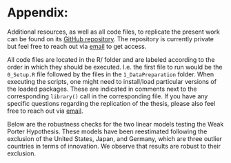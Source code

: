 # Appendix: {-}

```{=latex}
\markboth{Appendix}{Appendix}
```

Additional resources, as well as all code files, to replicate the present
work can be found on its
[GitHub repository](https://github.com/BBieri/Thesis). The repository
is currently private but feel free to reach out via
[email](mailto:bernhard.bieri@graduateinstitute.ch) to get access.

All code files are located in the R/ folder and are labeled according to the
order in which they should be executed. I.e. the first file to run would be the
`0_Setup.R` file followed by the files in the `1_DataPreparation` folder.
When executing the scripts, one might need to install/load particular versions
of the loaded packages. These are indicated in comments next to the
corresponding `library()` call in the corresponding file.
If you have any specific questions regarding the replication of the thesis,
please also feel free to reach out via
[email](mailto:bernhard.bieri@graduateinstitute.ch).

Below are the robustness checks for the two linear models testing the Weak
Porter Hypothesis. These models have been reestimated following the exclusion
of the United States, Japan, and Germany, which are three outlier countries
in terms of innovation. We observe that results are robust to their exclusion.

```{=latex}
\begin{table}[h!]
\centering
\begin{adjustbox}{width=0.5\textwidth}
\begin{tabular}{lcc|cc}
   \toprule
    & R\&D & Patents & R\&D & Patents\\
   Model & \multicolumn{2}{c}{FDSM} & \multicolumn{2}{c}{SDSM} \\ 
                         & (1)           & (2)           & (3)           & (4)\\  
   \midrule 
   ln EPS (t-1)          & -0.04         & -0.02         & -0.05         & -0.08\\   
                         & (0.06)        & (0.10)        & (0.07)        & (0.12)\\   
   ln Strength (t-1)     & -0.05         & 0.06          & 0.08          & 0.15$^{*}$\\   
                         & (0.11)        & (0.11)        & (0.07)        & (0.08)\\   
   ln Transitivity (t-1) & -0.13         & 0.74$^{*}$    & 0.31          & 0.39$^{**}$\\   
                         & (0.28)        & (0.42)        & (0.22)        & (0.18)\\   
   ln GDP per cap        & 0.49          & 1.9$^{***}$   & 0.32          & 2.0$^{***}$\\   
                         & (0.35)        & (0.37)        & (0.37)        & (0.37)\\   
   ln ExportIntensity  & 0.05          & 0.65$^{***}$  & 0.10          & 0.73$^{***}$\\   
                         & (0.17)        & (0.20)        & (0.19)        & (0.19)\\   
   ln ImportIntensity  & 0.39$^{*}$    & -0.73$^{**}$  & 0.25          & -1.0$^{***}$\\   
                         & (0.21)        & (0.30)        & (0.25)        & (0.32)\\   
    \\
   Observations          & 478           & 477           & 421           & 421\\  
   Within R$^2$          & 0.0569        & 0.2302        & 0.0573        & 0.2776\\  
   F-test                & 118.0         & 137.5         & 139.0         & 173.7\\  
    \\
   Year fixed effects    & $\checkmark$  & $\checkmark$  & $\checkmark$  & $\checkmark$\\   
   Country fixed effects & $\checkmark$  & $\checkmark$  & $\checkmark$  & $\checkmark$\\   
   \bottomrule
\end{tabular}
\end{adjustbox}
\par \raggedright 
\footnotesize{All models are estimated using Ordinary Least Squares. Newey-West corrected standard errors in parentheses. * significant 10\%, ** significant 5\%, *** significant 1\%.}
\par
\caption{Weak Porter Hypothesis without United States, Japan, and Germany (1 year lag)}
\label{tab:RobChecklag1}
\end{table}
```

```{=latex}
\begin{table}[h!]
\centering
\begin{adjustbox}{width=0.5\textwidth}
\begin{tabular}{lcc|cc}
   \toprule
    & R\&D & Patents & R\&D & Patents\\
   Model & \multicolumn{2}{c}{FDSM} & \multicolumn{2}{c}{SDSM} \\ 
                         & (1)           & (2)           & (3)           & (4)\\  
   \midrule 
   ln EPS (t-5)          & 0.16$^{**}$   & -0.14$^{*}$   & 0.15$^{**}$   & -0.22$^{***}$\\   
                         & (0.06)        & (0.08)        & (0.06)        & (0.07)\\   
   ln Strength (t-5)     & -0.13         & -0.03         & -0.11$^{**}$  & 0.008\\   
                         & (0.07)        & (0.08)        & (0.05)        & (0.06)\\   
   ln Transitivity (t-5) & 0.48          & 0.12          & 0.29$^{*}$    & 0.64$^{***}$\\   
                         & (0.30)        & (0.35)        & (0.15)        & (0.17)\\   
   log(GDPCapita)        & 0.27          & 2.1$^{***}$   & 0.20          & 2.1$^{***}$\\   
                         & (0.37)        & (0.35)        & (0.37)        & (0.36)\\   
   log(ExportIntensity)  & 0.25          & 0.78$^{***}$  & 0.30          & 0.84$^{***}$\\   
                         & (0.19)        & (0.21)        & (0.18)        & (0.25)\\   
   log(ImportIntensity)  & 0.26          & -1.1$^{***}$  & 0.18          & -1.0$^{***}$\\   
                         & (0.25)        & (0.28)        & (0.28)        & (0.28)\\   
    \\
   Observations          & 452           & 451           & 385           & 384\\  
   Within R$^2$          & 0.0950        & 0.2630        & 0.0989        & 0.3055\\  
   F-test                & 133.9         & 153.5         & 167.5         & 180.5\\  
    \\
   Year fixed effects    & $\checkmark$  & $\checkmark$  & $\checkmark$  & $\checkmark$\\   
   Country fixed effects & $\checkmark$  & $\checkmark$  & $\checkmark$  & $\checkmark$\\   
   \bottomrule
\end{tabular}
\end{adjustbox}
\par \raggedright 
\footnotesize{All models are estimated using Ordinary Least Squares. Newey-West corrected standard errors in parentheses. * significant 10\%, ** significant 5\%, *** significant 1\%.}
\par
\caption{Weak Porter Hypothesis without United States, Japan, and Germany (5 year lag)}
\label{tab:RobChecklag5}
\end{table}
```
